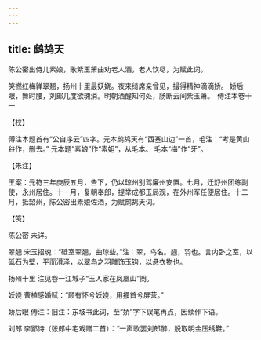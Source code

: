 ```yaml
---
---
---
```

title: 鹧鸪天
---







陈公密出侍儿素娘，歌紫玉箫曲劝老人酒，老人饮尽，为赋此词。

笑撚红梅亸翠翘，扬州十里最妖娆。夜来绮席亲曾见，撮得精神滴滴娇。 娇后眼，舞时腰，刘郎几度欲魂消。明朝酒醒知何处，肠断云间紫玉箫。　傅注本卷十一





【校】


傅注本题首有“公自序云”四字。元本鹧鸪天有“西塞山边”一首，毛注：“考是黄山谷作，删去。” 元本题“素娘”作“素姐”，从毛本。 毛本“梅”作“牙”。





【朱注】


王案：元符三年庚辰五月，告下，仍以琼州别驾廉州安置。七月，迁舒州团练副使，永州居住。十一月，复朝奉郎，提举成都玉局观，在外州军任便居住。十二月，抵韶州，陈公密出素娘佐酒，为赋鹧鸪天词。





【笺】


陈公密 未详。

翠翘 宋玉招魂：“砥室翠翘，曲琼些。”注：翠，鸟名。翘，羽也。言内卧之室，以砥石为壁，平而滑泽，以翠鸟之羽雕饰玉钩，以悬衣物也。

扬州十里 注见卷一江城子“玉人家在凤凰山”阕。

妖娆 曹植感婚赋：“顾有怀兮妖娆，用搔首兮屏营。”

娇后眼 傅注：旧注：东坡书此词，至“娇”字下误笔再点，因续作下语。

刘郎 李郢诗（张郎中宅戏赠二首）：“一声歌罢刘郎醉，脱取明金压绣鞋。”